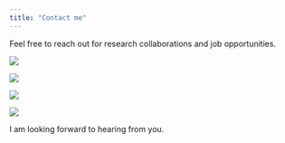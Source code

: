 ```yaml
---
title: "Contact me"
---
```


Feel free to reach out for research collaborations and job opportunities. 

[<img src="icons8-twitter-16.png">](https://twitter.com/LucianaChavezR1) 

[<img src="icons8-gmail-logo-48.png">](mailto:luciana.chavezrodriguez@wur.nl) 

[<img src="icons8-github-24.png">](https://github.com/Luciana-cloud)

[<img src="icons8-linkedin-logo-24.png">](https://www.linkedin.com/in/luciana-chavez-rodriguez-48a53558/) 

I am looking forward to hearing from you.